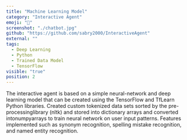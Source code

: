 ```yaml
---
title: "Machine Learning Model"
category: "Interactive Agent"
emoji: "🤖"
screenshot: "./chatbot.jpg"
github: "https://github.com/sabry2000/InteractiveAgent"
external: ""
tags:
  - Deep Learning
  - Python
  - Trained Data Model
  - TensorFlow
visible: "true"
position: 2
---
```


The interactive agent is based on a simple neural-network and deep learning model that can be created using the TensorFlow and TfLearn Python libraries. Created custom tokenized data sets sorted by the pre-processinglibrary (nltk) and stored into dictionary arrays and converted intonumpyarrays to train neural network on user input patterns. Features implemented such as synonym recognition, spelling mistake recognition, and named entity recognition. 